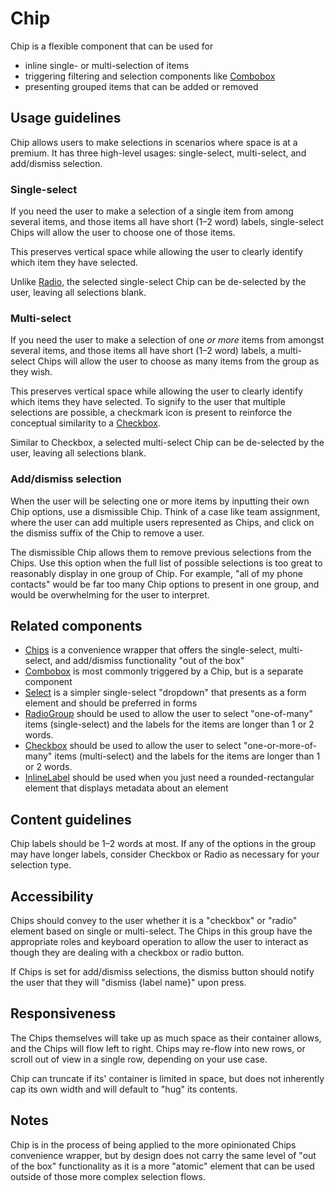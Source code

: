 
<Meta title="Components/Selections/Chip" />

# Chip

Chip is a flexible component that can be used for 
- inline single- or multi-selection of items
- triggering filtering and selection components like [Combobox](../?path=/docs/components-selections-combobox--docs)
- presenting grouped items that can be added or removed

## Usage guidelines

Chip allows users to make selections in scenarios where space
is at a premium. It has three high-level usages: single-select, multi-select,
and add/dismiss selection.

### Single-select

If you need the user to make a selection of a single item from among several
items, and those items all have short (1–2 word) labels, single-select Chips
will allow the user to choose one of those items.

This preserves vertical space while allowing the user to clearly identify which
item they have selected.

Unlike [Radio](../?path=/docs/components-forms-and-inputs-radiogroup--docs), the
selected single-select Chip can be de-selected by the user, leaving all
selections blank.

### Multi-select

If you need the user to make a selection of one _or more_ items from amongst
several items, and those items all have short (1–2 word) labels, a multi-select
Chips will allow the user to choose as many items from the group as they wish.

This preserves vertical space while allowing the user to clearly identify which
items they have selected. To signify to the user that multiple selections are
possible, a checkmark icon is present to reinforce the conceptual similarity to
a [Checkbox](../?path=/docs/components-selections-checkbox--docs).

Similar to Checkbox, a selected multi-select Chip can be de-selected by the
user, leaving all selections blank.

### Add/dismiss selection

When the user will be selecting one or more items by inputting their own Chip
options, use a dismissible Chip. Think of a case like team assignment, where
the user can add multiple users represented as Chips, and click on the dismiss
suffix of the Chip to remove a user.

The dismissible Chip allows them to remove previous selections from the Chips.
Use this option when the full list of possible selections is too great to
reasonably display in one group of Chip. For example, "all of my phone contacts"
would be far too many Chip options to present in one group, and would be
overwhelming for the user to interpret.

## Related components

- [Chips](../?path=/docs/components-selections-chips--docs) is a convenience wrapper
  that offers the single-select, multi-select, and add/dismiss functionality "out of the box"
- [Combobox](../?path=/docs/components-selections-combobox--docs) is most commonly
  triggered by a Chip, but is a separate component
- [Select](../?path=/docs/components-selections-select--docs) is a simpler single-select
  "dropdown" that presents as a form element and should be preferred in forms
- [RadioGroup](../?path=/docs/components-forms-and-inputs-radiogroup--docs)
  should be used to allow the user to select "one-of-many" items (single-select)
  and the labels for the items are longer than 1 or 2 words.
- [Checkbox](../?path=/docs/components-selections-checkbox--docs) should be used
  to allow the user to select "one-or-more-of-many" items (multi-select) and the
  labels for the items are longer than 1 or 2 words.
- [InlineLabel](../?path=/docs/components-status-and-feedback-inlinelabel--docs)
  should be used when you just need a rounded-rectangular element that displays 
  metadata about an element

## Content guidelines

Chip labels should be 1–2 words at most. If any of the options in the group may
have longer labels, consider Checkbox or Radio as necessary for your selection
type.

## Accessibility

Chips should convey to the user whether it is a "checkbox" or "radio" element
based on single or multi-select. The Chips in this group have the appropriate
roles and keyboard operation to allow the user to interact as though they are
dealing with a checkbox or radio button.

If Chips is set for add/dismiss selections, the dismiss button should notify the
user that they will "dismiss \{label name\}" upon press.


## Responsiveness

The Chips themselves will take up as much space as their container allows, and
the Chips will flow left to right. Chips may re-flow into new rows, or scroll
out of view in a single row, depending on your use case.

Chip can truncate if its' container is limited in space, but does not inherently
cap its own width and will default to "hug" its contents.


## Notes

Chip is in the process of being applied to the more opinionated Chips convenience wrapper,
but by design does not carry the same level of "out of the box" functionality as it is a more
"atomic" element that can be used outside of those more complex selection flows.
